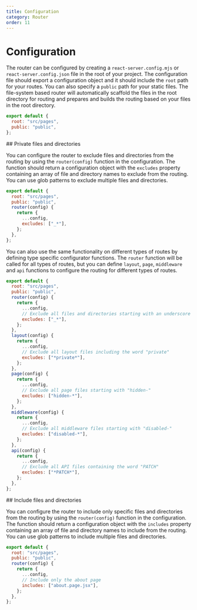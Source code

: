 ```yaml
---
title: Configuration
category: Router
order: 11
---
```



# Configuration

The router can be configured by creating a `react-server.config.mjs` or `react-server.config.json` file in the root of your project. The configuration file should export a configuration object and it should include the `root` path for your routes. You can also specify a `public` path for your static files. The file-system based router will automatically scaffold the files in the root directory for routing and prepares and builds the routing based on your files in the root directory.

```js filename="react-server.config.mjs"
export default {
  root: "src/pages",
  public: "public",
};
```

<Link name="private-files-and-directories">
## Private files and directories
</Link>

You can configure the router to exclude files and directories from the routing by using the `router(config)` function in the configuration. The function should return a configuration object with the `excludes` property containing an array of file and directory names to exclude from the routing. You can use glob patterns to exclude multiple files and directories.

```js filename="react-server.config.mjs"
export default {
  root: "src/pages",
  public: "public",
  router(config) {
    return {
      ...config,
      excludes: ["_*"],
    };
  },
};
```

You can also use the same functionality on different types of routes by defining type specific configurator functions. The `router` function will be called for all types of routes, but you can define `layout`, `page`, `middleware` and `api` functions to configure the routing for different types of routes.

```js filename="react-server.config.mjs"
export default {
  root: "src/pages",
  public: "public",
  router(config) {
    return {
      ...config,
      // Exclude all files and directories starting with an underscore
      excludes: ["_*"],
    };
  },
  layout(config) {
    return {
      ...config,
      // Exclude all layout files including the word "private"
      excludes: ["*private*"],
    };
  },
  page(config) {
    return {
      ...config,
      // Exclude all page files starting with "hidden-"
      excludes: ["hidden-*"],
    };
  },
  middleware(config) {
    return {
      ...config,
      // Exclude all middleware files starting with "disabled-"
      excludes: ["disabled-*"],
    };
  },
  api(config) {
    return {
      ...config,
      // Exclude all API files containing the word "PATCH"
      excludes: ["*PATCH*"],
    };
  },
};
```

<Link name="include-files-and-directories">
## Include files and directories
</Link>

You can configure the router to include only specific files and directories from the routing by using the `router(config)` function in the configuration. The function should return a configuration object with the `includes` property containing an array of file and directory names to include from the routing. You can use glob patterns to include multiple files and directories.

```js filename="react-server.config.mjs"
export default {
  root: "src/pages",
  public: "public",
  router(config) {
    return {
      ...config,
      // Include only the about page
      includes: ["about.page.jsx"],
    };
  },
};
```
